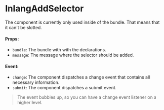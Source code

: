  
 
<Meta of={InlangAddSelector} />

# InlangAddSelector

The component is currently only used inside of the bundle. That means that it can't be slotted.

<Canvas of={InlangAddSelector.Example} />

#### Props:
- `bundle`: The bundle with with the declarations.
- `message`: The message where the selector should be added.

#### Event:
- `change`: The component dispatches a change event that contains all necessary information.
- `submit`: The component dispatches a submit event.

> The event bubbles up, so you can have a change event listener on a higher level.